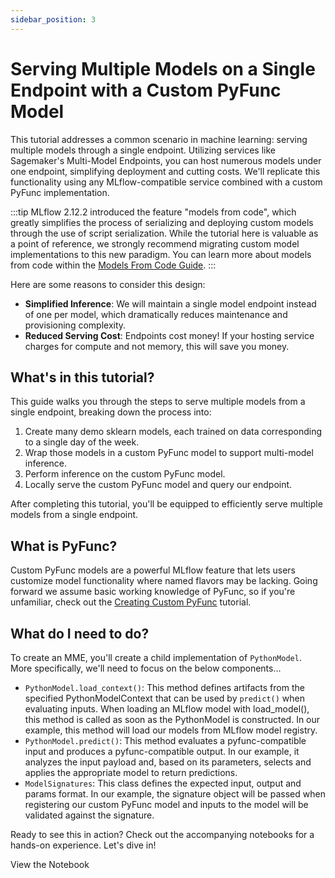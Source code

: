 ```yaml
---
sidebar_position: 3
---
```



# Serving Multiple Models on a Single Endpoint with a Custom PyFunc Model

This tutorial addresses a common scenario in machine learning: serving multiple models through a
single endpoint. Utilizing services like Sagemaker's Multi-Model Endpoints, you can host numerous
models under one endpoint, simplifying deployment and cutting costs. We'll replicate this
functionality using any MLflow-compatible service combined with a custom PyFunc implementation.

:::tip
MLflow 2.12.2 introduced the feature "models from code", which greatly simplifies the process of serializing and deploying custom models through the use
of script serialization. While the tutorial here is valuable as a point of reference, we strongly recommend migrating custom model implementations to this
new paradigm. You can learn more about models from code within the [Models From Code Guide](/model/models-from-code).
:::

Here are some reasons to consider this design:

- **Simplified Inference**: We will maintain a single model endpoint instead of one per model, which dramatically reduces maintenance and provisioning complexity.
- **Reduced Serving Cost**: Endpoints cost money! If your hosting service charges for compute and not memory, this will save you money.

## What's in this tutorial?

This guide walks you through the steps to serve multiple models from a single endpoint, breaking
down the process into:

1. Create many demo sklearn models, each trained on data corresponding to a single day of the week.
2. Wrap those models in a custom PyFunc model to support multi-model inference.
3. Perform inference on the custom PyFunc model.
4. Locally serve the custom PyFunc model and query our endpoint.

After completing this tutorial, you'll be equipped to efficiently serve multiple models from a
single endpoint.

## What is PyFunc?

Custom PyFunc models are a powerful MLflow feature that lets users customize model functionality
where named flavors may be lacking. Going forward we assume basic working knowledge of PyFunc, so if
you're unfamiliar, check out the [Creating Custom PyFunc](/traditional-ml/creating-custom-pyfunc)
tutorial.

## What do I need to do?

To create an MME, you'll create a child implementation of <APILink fn="mlflow.pyfunc.PythonModel" >`PythonModel`</APILink>.
More specifically, we'll need to focus on the below components...

- <APILink fn="mlflow.pyfunc.PythonModel.load_context">`PythonModel.load_context()`</APILink>: This
  method defines artifacts from the specified PythonModelContext that can be used by `predict()`
  when evaluating inputs. When loading an MLflow model with load_model(), this method is called as
  soon as the PythonModel is constructed. In our example, this method will load our models from
  MLflow model registry.
- <APILink fn="mlflow.pyfunc.PythonModel.predict">`PythonModel.predict()`</APILink>: This method
  evaluates a pyfunc-compatible input and produces a pyfunc-compatible output. In our example, it
  analyzes the input payload and, based on its parameters, selects and applies the appropriate model
  to return predictions.
- <APILink fn="mlflow.models.ModelSignature">`ModelSignatures`</APILink>: This class defines the
  expected input, output and params format. In our example, the signature object will be passed when
  registering our custom PyFunc model and inputs to the model will be validated against the
  signature.

Ready to see this in action? Check out the accompanying notebooks for a hands-on experience. Let's dive in!

<Link className="button button--primary" to="notebooks/MME_Tutorial">
  <span>View the Notebook</span>
</Link>
